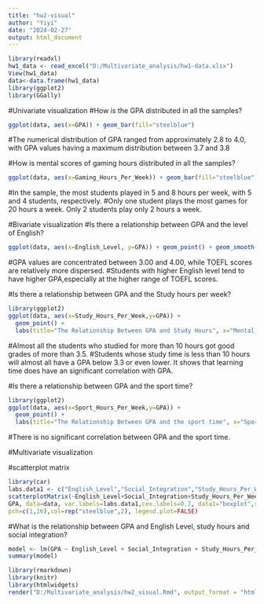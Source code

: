 ---
title: "hw2-visual"
author: "Yiyi"
date: "2024-02-27"
output: html_document
---

```{r}
library(readxl)
hw1_data <- read_excel("D:/Multivariate_analysis/hw1-data.xlsx")
View(hw1_data)
data<-data.frame(hw1_data)
library(ggplot2)
library(GGally)
```

#Univariate visualization
#How is the GPA distributed in all the samples?
```{r}
ggplot(data, aes(x=GPA)) + geom_bar(fill="steelblue")
```
#The numerical distribution of GPA ranged from approximately 2.8 to 4.0, with GPA values having a maximum distribution between 3.7 and 3.8

#How is mental scores of gaming hours distributed in all the samples?
```{r}
ggplot(data, aes(x=Gaming_Hours_Per_Week)) + geom_bar(fill="steelblue")
```
#In the sample, the most students played in 5 and 8 hours per week, with 5 and 4 students, respectively.
#Only one student plays the most games for 20 hours a week. Only 2 students play only 2 hours a week.

#Bivariate visualization
#Is there a relationship between GPA and the level of English?
```{r}
ggplot(data, aes(x=English_Level, y=GPA)) + geom_point() + geom_smooth(method=lm)
```
#GPA values are concentrated between 3.00 and 4.00, while TOEFL scores are relatively more dispersed.
#Students with higher English level tend to have higher GPA,especially at the higher range of TOEFL scores.

#Is there a relationship between GPA and the Study hours per week?
```{r}
library(ggplot2)
ggplot(data, aes(x=Study_Hours_Per_Week,y=GPA)) + 
  geom_point() +
  labs(title="The Relationship Between GPA and Study Hours", x="Mental_Health", y="GPA")
```
#Almost all the students who studied for more than 10 hours got good grades of more than 3.5.
#Students whose study time is less than 10 hours will almost all have a GPA below 3.3 or even lower. It shows that learning time does have an significant correlation with GPA.

#Is there a relationship between GPA and the sport time?
```{r}
library(ggplot2)
ggplot(data, aes(x=Sport_Hours_Per_Week,y=GPA)) + 
  geom_point() +
  labs(title="The Relationship Between GPA and the sport time", x="Sport_Hours_Per_Week", y="GPA")
```
#There is no significant correlation between GPA and the sport time.

#Multivariate visualization

#scatterplot matrix
```{r}
library(car)
labs.data1 <- c("English_Level","Social_Integration","Study_Hours_Per_Week","Mental_Health","Social_Media_Hours_Per_Week","Gaming_Hours_Per_Week","Sport_Hours_Per_Week")
scatterplotMatrix(~English_Level+Social_Integration+Study_Hours_Per_Week+Mental_Health+Social_Media_Hours_Per_Week+Gaming_Hours_Per_Week+Sport_Hours_Per_Week | 
GPA, data=data, var.labels=labs.data1,cex.labels=0.7, data1="boxplot",smooth=FALSE,reg.line=FALSE,
pch=c(1,16),col=rep("steelblue",2), legend.plot=FALSE)
```

#What is the relationship between GPA and English Level, study hours and social integration?
```{r}
model <- lm(GPA ~ English_Level + Social_Integration + Study_Hours_Per_Week + Mental_Health + Social_Media_Hours_Per_Week + Gaming_Hours_Per_Week + Sport_Hours_Per_Week, data = data)
summary(model)
```

```{r}
library(rmarkdown)
library(knitr)
library(htmlwidgets)
render("D:/Multivariate_analysis/hw2_visual.Rmd", output_format = "html_document")
```

